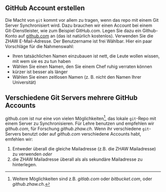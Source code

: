 

## GitHub Account erstellen

Die Macht von `git` kommt vor allem zu tragen, wenn das repo mit einem Git Server Synchronisiert wird. Dazu brauchen wir einen Account bei einem Git-Dienstleister, wie zum Beispiel GitHub.com. Legen Sie dazu ein Github-Konto auf [github.com](https://github.com/) an (das ist natürlich kostenlos). Verwenden Sie die ZHAW E-Mail-Adresse. Der Benutzername ist frei Wählbar. Hier ein paar Vorschläge für die Nahmenswahl:

- Ihren tatsächlichen Namen einzubauen ist nett, die Leute wollen wissen, mit wem sie es zu tun haben
- Wählen Sie einen Namen, den Sie einem Chef ruhig verraten können
- kürzer ist besser als länger
- Wählen Sie einen zeitlosen Namen (z. B. nicht den Namen Ihrer Universität)


:::{.callout-note}
## Verschiedene Git Servers mehrere GitHub Accounts

github.com ist nur eine von vielen Möglichkeiten[^git-servers], das lokale `git`-Repo mit einem Server zu Synchronisieren. Für Lehre benutzen und empfehlen wir *github.com*, für Forschung *github.zhaw.ch*. Wenn ihr verschiedene `git`-Servers benutzt oder auf *github.com* verschiedene Accounts habt, emfehlen wir:

1. Entweder überall die gleiche Mailadresse (z.B. die ZHAW Mailadresse) zu verwenden *oder*
2. die ZHAW Mailadresse überall als als sekundäre Mailadresse zu hinterlegen.

:::

[^git-servers]: Weitere Möglichkeiten sind z.B. *gitlab.com* oder *bitbucket.com*, oder *github.zhaw.ch*. 

